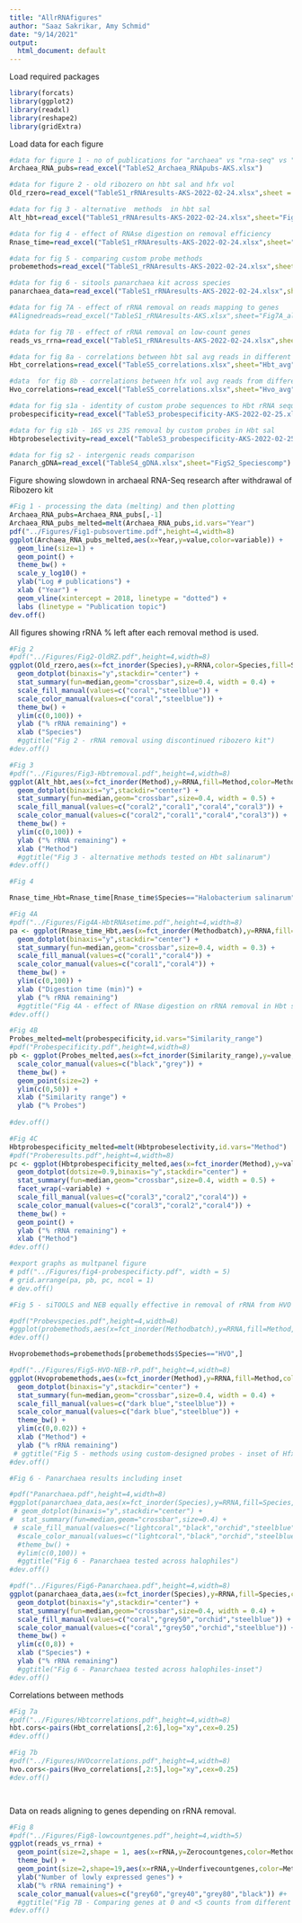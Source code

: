 ---
title: "AllrRNAfigures"
author: "Saaz Sakrikar, Amy Schmid"
date: "9/14/2021"
output:
  html_document: default
---

Load required  packages

```{r packages}
library(forcats)
library(ggplot2)
library(readxl)
library(reshape2)
library(gridExtra)
```


Load data for each figure

```{r load_data}

#data for figure 1 - no of publications for "archaea" vs "rna-seq" vs "archaea rna-seq"
Archaea_RNA_pubs=read_excel("TableS2_Archaea_RNApubs-AKS.xlsx")

#data for figure 2 - old ribozero on hbt sal and hfx vol
Old_rzero=read_excel("TableS1_rRNAresults-AKS-2022-02-24.xlsx",sheet = "Fig2_rzero")

#data for fig 3 - alternative  methods  in hbt sal
Alt_hbt=read_excel("TableS1_rRNAresults-AKS-2022-02-24.xlsx",sheet="Fig3_Hbtsal")

#data for fig 4 - effect of RNAse digestion on removal efficiency
Rnase_time=read_excel("TableS1_rRNAresults-AKS-2022-02-24.xlsx",sheet="Fig4_time")

#data for fig 5 - comparing custom probe methods
probemethods=read_excel("TableS1_rRNAresults-AKS-2022-02-24.xlsx",sheet="Fig5_probemethods")

#data for fig 6 - sitools panarchaea kit across species
panarchaea_data=read_excel("TableS1_rRNAresults-AKS-2022-02-24.xlsx",sheet="Fig6_pan")

#data for fig 7A - effect of rRNA removal on reads mapping to genes
#Alignedreads=read_excel("TableS1_rRNAresults-AKS.xlsx",sheet="Fig7A_alignedreads")

#data for fig 7B - effect of rRNA removal on low-count genes
reads_vs_rrna=read_excel("TableS1_rRNAresults-AKS-2022-02-24.xlsx",sheet="Fig7B_rRNAeffect")

#data for fig 8a - correlations between hbt sal avg reads in different methods/batches
Hbt_correlations=read_excel("TableS5_correlations.xlsx",sheet="Hbt_avg")

#data  for fig 8b - correlations between hfx vol avg reads from different methods/batches
Hvo_correlations=read_excel("TableS5_correlations.xlsx",sheet="Hvo_avg")

#data for fig s1a - identity of custom probe sequences to Hbt rRNA sequences
probespecificity=read_excel("TableS3_probespecificity-AKS-2022-02-25.xlsx",sheet="Fig4-probespecificity")

#data for fig s1b - 16S vs 23S removal by custom probes in Hbt sal
Hbtprobeselectivity=read_excel("TableS3_probespecificity-AKS-2022-02-25.xlsx",sheet="Fig4-NEBcustomselectivity")

#data for fig s2 - intergenic reads comparison
Panarch_gDNA=read_excel("TableS4_gDNA.xlsx",sheet="FigS2_Speciescomp")


```

Figure showing slowdown in archaeal RNA-Seq research after withdrawal of Ribozero kit
```{r publications}
#Fig 1 - processing the data (melting) and then plotting
Archaea_RNA_pubs=Archaea_RNA_pubs[,-1]
Archaea_RNA_pubs_melted=melt(Archaea_RNA_pubs,id.vars="Year")
pdf("../Figures/Fig1-pubsovertime.pdf",height=4,width=8)
ggplot(Archaea_RNA_pubs_melted,aes(x=Year,y=value,color=variable)) +
  geom_line(size=1) +
  geom_point() + 
  theme_bw() +
  scale_y_log10() + 
  ylab("Log # publications") + 
  xlab ("Year") + 
  geom_vline(xintercept = 2018, linetype = "dotted") +
  labs (linetype = "Publication topic")
dev.off()

```


All figures showing  rRNA % left after each removal method  is used.
```{r rRNApics}
#Fig 2
#pdf("../Figures/Fig2-OldRZ.pdf",height=4,width=8)
ggplot(Old_rzero,aes(x=fct_inorder(Species),y=RRNA,color=Species,fill=Species)) +
  geom_dotplot(binaxis="y",stackdir="center") + 
  stat_summary(fun=median,geom="crossbar",size=0.4, width = 0.4) +
  scale_fill_manual(values=c("coral","steelblue")) +
  scale_color_manual(values=c("coral","steelblue")) +
  theme_bw() +
  ylim(c(0,100)) +
  ylab ("% rRNA remaining") + 
  xlab ("Species")
  #ggtitle("Fig 2 - rRNA removal using discontinued ribozero kit")
#dev.off()

```

```{r}
#Fig 3
#pdf("../Figures/Fig3-Hbtremoval.pdf",height=4,width=8)
ggplot(Alt_hbt,aes(x=fct_inorder(Method),y=RRNA,fill=Method,color=Method)) +
  geom_dotplot(binaxis="y",stackdir="center") +
  stat_summary(fun=median,geom="crossbar",size=0.4, width = 0.5) +
  scale_fill_manual(values=c("coral2","coral1","coral4","coral3")) +
  scale_color_manual(values=c("coral2","coral1","coral4","coral3")) +
  theme_bw() +
  ylim(c(0,100)) +
  ylab ("% rRNA remaining") + 
  xlab ("Method")
  #ggtitle("Fig 3 - alternative methods tested on Hbt salinarum")
#dev.off()
```

```{r}
#Fig 4 

Rnase_time_Hbt=Rnase_time[Rnase_time$Species=="Halobacterium salinarum",]

#Fig 4A
#pdf("../Figures/Fig4A-HbtRNAsetime.pdf",height=4,width=8)
pa <- ggplot(Rnase_time_Hbt,aes(x=fct_inorder(Methodbatch),y=RRNA,fill=Method,color=Method)) +
  geom_dotplot(binaxis="y",stackdir="center") +
  stat_summary(fun=median,geom="crossbar",size=0.4, width = 0.3) +
  scale_fill_manual(values=c("coral1","coral4")) +
  scale_color_manual(values=c("coral1","coral4")) +
  theme_bw() +
  ylim(c(0,100)) +
  xlab ("Digestion time (min)") + 
  ylab ("% rRNA remaining")
  #ggtitle("Fig 4A - effect of RNase digestion on rRNA removal in Hbt sal")
#dev.off()

#Fig 4B
Probes_melted=melt(probespecificity,id.vars="Similarity_range")
#pdf("Probespecificity.pdf",height=4,width=8)
pb <- ggplot(Probes_melted,aes(x=fct_inorder(Similarity_range),y=value,color=variable)) +
  scale_color_manual(values=c("black","grey")) +
  theme_bw() +
  geom_point(size=2) +
  ylim(c(0,50)) +
  xlab ("Similarity range") +
  ylab ("% Probes")
  
#dev.off()

#Fig 4C
Hbtprobespecificity_melted=melt(Hbtprobeselectivity,id.vars="Method")
#pdf("Proberesults.pdf",height=4,width=8)
pc <- ggplot(Hbtprobespecificity_melted,aes(x=fct_inorder(Method),y=value,fill=Method,color=Method)) +
  geom_dotplot(dotsize=0.9,binaxis="y",stackdir="center") +
  stat_summary(fun=median,geom="crossbar",size=0.4, width = 0.5) +
  facet_wrap(~variable) +
  scale_fill_manual(values=c("coral3","coral2","coral4")) +
  scale_color_manual(values=c("coral3","coral2","coral4")) +
  theme_bw() +
  geom_point() + 
  ylab ("% rRNA remaining") + 
  xlab ("Method")
#dev.off()

#export graphs as multpanel figure
# pdf("../Figures/fig4-probespecificty.pdf", width = 5)
# grid.arrange(pa, pb, pc, ncol = 1)
# dev.off()

```

```{r}
#Fig 5 - siTOOLS and NEB equally effective in removal of rRNA from HVO with HVO specific probes.

#pdf("Probevspecies.pdf",height=4,width=8)
#ggplot(probemethods,aes(x=fct_inorder(Methodbatch),y=RRNA,fill=Method,color=Method))+geom_dotplot(binaxis="y",stackdir="center")+stat_summary(fun=median,geom="crossbar",size=0.4)+scale_fill_manual(values=c("lightcoral","steelblue","orchid"))+scale_color_manual(values=c("lightcoral","steelblue","orchid"))+theme_bw()+ylim(c(0,100))+ggtitle("Fig 5 - methods using custom-designed probes targeted to Hfx vol")
#dev.off()

Hvoprobemethods=probemethods[probemethods$Species=="HVO",]

#pdf("../Figures/Fig5-HVO-NEB-rP.pdf",height=4,width=8)
ggplot(Hvoprobemethods,aes(x=fct_inorder(Method),y=RRNA,fill=Method,color=Method)) +
  geom_dotplot(binaxis="y",stackdir="center") +
  stat_summary(fun=median,geom="crossbar",size=0.4, width = 0.4) +
  scale_fill_manual(values=c("dark blue","steelblue")) +
  scale_color_manual(values=c("dark blue","steelblue")) +
  theme_bw() +
  ylim(c(0,0.02)) +
  xlab ("Method") +
  ylab ("% rRNA remaining")
 # ggtitle("Fig 5 - methods using custom-designed probes - inset of Hfx vol results")
#dev.off()
```

```{r}
#Fig 6 - Panarchaea results including inset

#pdf("Panarchaea.pdf",height=4,width=8)
#ggplot(panarchaea_data,aes(x=fct_inorder(Species),y=RRNA,fill=Species,color=Species)) +
 # geom_dotplot(binaxis="y",stackdir="center") +
#  stat_summary(fun=median,geom="crossbar",size=0.4) +
 # scale_fill_manual(values=c("lightcoral","black","orchid","steelblue","forestgreen")) +
  #scale_color_manual(values=c("lightcoral","black","orchid","steelblue","forestgreen")) +
  #theme_bw() + 
  #ylim(c(0,100)) +
  #ggtitle("Fig 6 - Panarchaea tested across halophiles")
#dev.off()

#pdf("../Figures/Fig6-Panarchaea.pdf",height=4,width=8)
ggplot(panarchaea_data,aes(x=fct_inorder(Species),y=RRNA,fill=Species,color=Species)) +
  geom_dotplot(binaxis="y",stackdir="center") +
  stat_summary(fun=median,geom="crossbar",size=0.4, width = 0.4) +
  scale_fill_manual(values=c("coral","grey50","orchid","steelblue")) +
  scale_color_manual(values=c("coral","grey50","orchid","steelblue")) +
  theme_bw() +
  ylim(c(0,8)) +
  xlab ("Species") +
  ylab ("% rRNA remaining")
  #ggtitle("Fig 6 - Panarchaea tested across halophiles-inset")
#dev.off()

```




Correlations between methods

```{r correlations,warning=FALSE}
#Fig 7a
#pdf("../Figures/Hbtcorrelations.pdf",height=4,width=8)
hbt.cors<-pairs(Hbt_correlations[,2:6],log="xy",cex=0.25)
#dev.off()

#Fig 7b
#pdf("../Figures/HVOcorrelations.pdf",height=4,width=8)
hvo.cors<-pairs(Hvo_correlations[,2:5],log="xy",cex=0.25)
#dev.off()




```

Data on reads aligning to genes depending on rRNA removal.
```{r Totalreads}

#Fig 8
#pdf("../Figures/Fig8-lowcountgenes.pdf",height=4,width=5)
ggplot(reads_vs_rrna) +
  geom_point(size=2,shape = 1, aes(x=rRNA,y=Zerocountgenes,color=Method)) +
  theme_bw() +
  geom_point(size=2,shape=19,aes(x=rRNA,y=Underfivecountgenes,color=Method)) +
  ylab("Number of lowly expressed genes") +
  xlab("% rRNA remaining") +
  scale_color_manual(values=c("grey60","grey40","grey80","black")) #+
  #ggtitle("Fig 7B - Comparing genes at 0 and <5 counts from different Hbt sal removal methods")
#dev.off()
```
